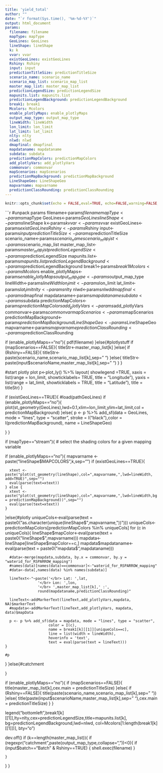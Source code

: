 ```yaml
---
title: 'yield_total'
author: ""
date: "`r format(Sys.time(), '%m-%d-%Y')`"
output: html_document
params:
  filename: filename
  mapType: mapType
  GeoLines: GeoLines
  lineShape: lineShape
  k: k
  vvar: vvar
  existGeoLines: existGeoLines
  Rshiny: Rshiny
  input: input
  predictionTitleSize: predictionTitleSize
  scenario_name: scenario_name
  scenario_map_list: scenario_map_list
  master_map_list: master_map_list
  predictionLegendSize: predictionLegendSize
  mapunits.list: mapunits.list
  predictionLegendBackground: predictionLegendBackground
  break1: break1
  Mcolors: Mcolors
  enable_plotlyMaps: enable_plotlyMaps
  output_map_type: output_map_type
  lineWidth: lineWidth
  lon_limit: lon_limit
  lat_limit: lat_limit
  nlty: nlty
  nlwd: nlwd
  dmapfinal: dmapfinal
  mapdataname: mapdataname
  subdata: subdata
  predictionMapColors: predictionMapColors
  add_plotlyVars: add_plotlyVars
  commonvar: commonvar
  mapScenarios: mapScenarios
  predictionMapBackground: predictionMapBackground
  LineShapeGeo: LineShapeGeo
  mapvarname: mapvarname
  predictionClassRounding: predictionClassRounding
---
```


```r
knitr::opts_chunk$set(echo = FALSE,eval=TRUE, echo=FALSE,warning=FALSE, message = FALSE)
```

```r
#unpack params
filename<-params$filename
mapType<-params$mapType
GeoLines<-params$GeoLines
lineShape<-params$lineShape
k<-params$k
vvar<-params$vvar
existGeoLines<-params$existGeoLines
Rshiny<-params$Rshiny
input<-params$input
predictionTitleSize<-params$predictionTitleSize
scenario_name<-params$scenario_name
scenario_map_list<-params$scenario_map_list
master_map_list<-params$master_map_list
predictionLegendSize<-params$predictionLegendSize
mapunits.list<-params$mapunits.list
predictionLegendBackground<-params$predictionLegendBackground
break1<-params$break1
Mcolors<-params$Mcolors
enable_plotlyMaps<-params$enable_plotlyMaps
output_map_type<-params$output_map_type
lineWidth<-params$lineWidth
lon_limit<-params$lon_limit
lat_limit<-params$lat_limit
nlty<-params$nlty
nlwd<-params$nlwd
dmapfinal<-params$dmapfinal
mapdataname<-params$mapdataname
subdata<-params$subdata
predictionMapColors<-params$predictionMapColors
add_plotlyVars<-params$add_plotlyVars
commonvar<-params$commonvar
mapScenarios<-params$mapScenarios
predictionMapBackground<-params$predictionMapBackground
LineShapeGeo<-params$LineShapeGeo
mapvarname<-params$mapvarname
predictionClassRounding<-params$predictionClassRounding

if (enable_plotlyMaps=="no"){
  pdf(filename) 
}else{#plotlystuff
  if (mapScenarios==FALSE){
    titleStr<-master_map_list[k]
  }else{
    if (Rshiny==FALSE){
      titleStr<-paste(scenario_name,scenario_map_list[k],sep=" ")
    }else{
      titleStr<-paste(input$scenarioName,master_map_list[k],sep=" ")
    }
  }
  
  #start plotly plot
  p<-plot_ly() %>%
    layout(
      showlegend =TRUE,
      xaxis = list(range = lon_limit,
                   showticklabels= TRUE,
                   title = "Longitude"),
      yaxis = list(range = lat_limit,
                   showticklabels = TRUE,
                   title = "Latitude"),
      title = titleStr)
}

if (existGeoLines==TRUE){
  #load(pathGeoLines)
  if (enable_plotlyMaps=="no"){
    plot(st_geometry(GeoLines),lwd=0.1,xlim=lon_limit,ylim=lat_limit,col = predictionMapBackground)
  }else{
    p <- p %>% add_sf(data = GeoLines,  mode = "lines", type = "scatter",
                      stroke = I("black"),color = I(predictionMapBackground),
                      name = LineShapeGeo)
    
    
    
  }
}



if (mapType=="stream"){
  # select the shading colors for a given mapping variable
  
  
  
  if (enable_plotlyMaps=="no"){
    mapvarname <- paste("lineShape$MAPCOLORS",k,sep="")
    if (existGeoLines==TRUE){
      
      xtext <- paste("plot(st_geometry(lineShape),col=",mapvarname,",lwd=lineWidth, add=TRUE)",sep="")
      eval(parse(text=xtext))
    } else {
      xtext <- paste("plot(st_geometry(lineShape),col=",mapvarname,",lwd=lineWidth,bg = predictionMapBackground))",sep="")
      eval(parse(text=xtext))
    }
  }else{#plotly
    uniqueCols<-eval(parse(text = paste0("as.character(unique(lineShape$",mapvarname,"))")))
    uniqueCols<-predictionMapColors[predictionMapColors %in% uniqueCols]
    for (c in uniqueCols){
      lineShape$mapColor<-eval(parse(text = paste0("lineShape$",mapvarname)))
      mapdata<-lineShape[lineShape$mapColor==c,]
      mapdata$mapdataname<-eval(parse(text = paste0("mapdata$",mapdataname)))     
      
      #data<-merge(mapdata,subdata, by.x = commonvar, by.y = "waterid_for_RSPARROW_mapping")
      #names(data)[names(data)==commonvar]<-"waterid_for_RSPARROW_mapping"
      #data<-data[,names(data) %in% names(subdata)]
      
      lineText<-"~paste('</br> Lat: ',lat,
                   '</br> Lon: ',lon,
                   '</br> ',master_map_list[k],' :',
                   round(mapdataname,predictionClassRounding)"
      
      lineText<-addMarkerText(lineText,add_plotlyVars,mapdata, NA)$markerText
      #mapdata<-addMarkerText(lineText,add_plotlyVars, mapdata, data)$mapData
     
      p <- p %>% add_sf(data = mapdata, mode = "lines", type = "scatter",
                        color = I(c),
                        name = break1[k][[1]][uniqueCols==c],
                        line = list(width = lineWidth),
                        hoverinfo = 'text',
                        text = eval(parse(text = lineText)))
    }

    #p

  }
}else{#catchment
  
}

if (enable_plotlyMaps=="no"){
  if (mapScenarios==FALSE){
    title(master_map_list[k],cex.main = predictionTitleSize)
  }else{
    if (Rshiny==FALSE){
      title(paste(scenario_name,scenario_map_list[k],sep=" "))
    }else{
      title(paste(input$scenarioName,master_map_list[k],sep=" "),cex.main = predictionTitleSize) 
    }
  }
  
  
  
  legend("bottomleft",break1[k][[1]],lty=nlty,cex=predictionLegendSize,title=mapunits.list[k],
         bg=predictionLegendBackground,lwd=nlwd, col=Mcolors[1:length(break1[k][[1]])], bty="o")
  
  
  dev.off()
  if (k==length(master_map_list)){
    if (regexpr("catchment",paste(output_map_type,collapse=","))<0){
      if (input$batch=="Batch" & Rshiny==TRUE) {
        shell.exec(filename) 
      }
      
    }
  }
}


